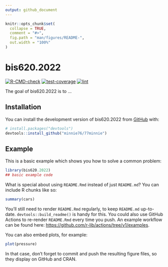```yaml
---
output: github_document
---
```


<!-- README.md is generated from README.Rmd. Please edit that file -->

```r
knitr::opts_chunk$set(
  collapse = TRUE,
  comment = "#>",
  fig.path = "man/figures/README-",
  out.width = "100%"
)
```

# bis620.2022

<!-- badges: start -->
[![R-CMD-check](https://github.com/minnie76/77minnie/actions/workflows/R-CMD-check.yaml/badge.svg)](https://github.com/minnie76/77minnie/actions/workflows/R-CMD-check.yaml)
[![test-coverage](https://github.com/minnie76/bis620.2022/actions/workflows/test-coverage.yaml/badge.svg)](https://github.com/minnie76/bis620.2022/actions/workflows/test-coverage.yaml/badge.svg)
[![lint](https://github.com/minnie76/bis620.2022/actions/workflows/lint.yaml/badge.svg)](https://github.com/minnie76/bis620.2022/actions/workflows/lint.yaml/badge.svg)
<!-- badges: end -->

The goal of bis620.2022 is to ...

## Installation

You can install the development version of bis620.2022 from [GitHub](https://github.com/) with:

``` r
# install.packages("devtools")
devtools::install_github("minnie76/77minnie")
```

## Example

This is a basic example which shows you how to solve a common problem:

```r
library(bis620.2022)
## basic example code
```

What is special about using `README.Rmd` instead of just `README.md`? You can include R chunks like so:

```r
summary(cars)
```

You'll still need to render `README.Rmd` regularly, to keep `README.md` up-to-date. `devtools::build_readme()` is handy for this. You could also use GitHub Actions to re-render `README.Rmd` every time you push. An example workflow can be found here: <https://github.com/r-lib/actions/tree/v1/examples>.

You can also embed plots, for example:

```r
plot(pressure)
```

In that case, don't forget to commit and push the resulting figure files, so they display on GitHub and CRAN.
